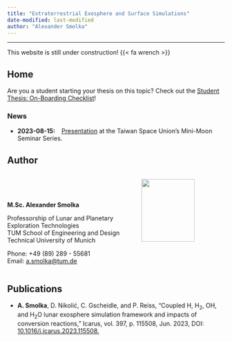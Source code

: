 ```yaml
---
title: "Extraterrestrial Exosphere and Surface Simulations"
date-modified: last-modified
author: "Alexander Smolka"
---
```

---

This website is still under construction! {{< fa wrench >}}

## Home

Are you a student starting your thesis on this topic? Check out the [Student Thesis: On-Boarding Checklist](/guide/essentials/onboarding_checklist/index.qmd)!

### News

* **2023-08-15:** &ensp; [Presentation](/presentations/tsu_seminar/index.qmd) at the Taiwan Space Union's Mini-Moon Seminar Series.

## Author

:::: {.columns}
::: {.column width=60%}
</br></br></br>
**M.Sc. Alexander Smolka**

Professorship of Lunar and Planetary Exploration Technologies  
TUM School of Engineering and Design  
Technical University of Munich  

Phone: +49 (89) 289 - 55681  
Email: [a.smolka@tum.de](mailto:a.smolka@tum.de)
:::

::: {.column width=40%}
![](/resources/imgs/me_gray.jpg){width=80%}
:::

::::


## Publications

* **A. Smolka**, D. Nikolić, C. Gscheidle, and P. Reiss, “Coupled H, H~2~, OH, and H~2~O lunar exosphere simulation framework and impacts of conversion reactions,” Icarus, vol. 397, p. 115508, Jun. 2023, DOI: [10.1016/j.icarus.2023.115508.](https://www.sciencedirect.com/science/article/abs/pii/S0019103523000854)
